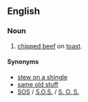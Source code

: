 ==English==
{{wikipedia}}

===Noun===
{{head|en|noun|head=[[shit]] on a [[shingle]]}}

# {{context|US|military|slang|dysphemism|lang=en}} [[chipped beef]] on [[toast]].

====Synonyms====
* [[stew on a shingle]]
* [[same old stuff]]
* [[SOS]] / [[S.O.S.]] / [[S. O. S.]] {{qualifier|abbreviation}}